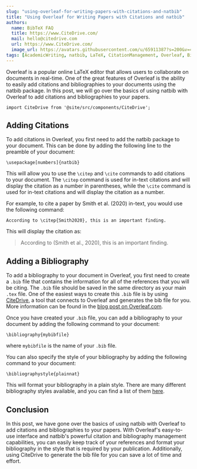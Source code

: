 ```yaml
---
slug: "using-overleaf-for-writing-papers-with-citations-and-natbib"
title: "Using Overleaf for Writing Papers with Citations and natbib"
authors:
  name: BibTeX FAQ
  title: https://www.CiteDrive.com/
  mail: hello@citedrive.com
  url: https://www.CiteDrive.com/
  image_url: https://avatars.githubusercontent.com/u/65911387?s=200&v=4
tags: [AcademicWriting, natbib, LaTeX, CitationManagement, Overleaf, BibTeX, BibLaTeX, natbib, Zotero, Mendeley, Research, WritingTips, Academia, ScholarlyWriting, References]
---
```


Overleaf is a popular online LaTeX editor that allows users to collaborate on documents in real-time. One of the great features of Overleaf is the ability to easily add citations and bibliographies to your documents using the natbib package. In this post, we will go over the basics of using natbib with Overleaf to add citations and bibliographies to your papers.

```mdx-code-block
import CiteDrive from '@site/src/components/CiteDrive';
```
<CiteDrive /> 

## Adding Citations

To add citations in Overleaf, you first need to add the natbib package to your document. This can be done by adding the following line to the preamble of your document:

`\usepackage[numbers]{natbib}`

This will allow you to use the `\citep` and `\cite` commands to add citations to your document. The `\citep` command is used for in-text citations and will display the citation as a number in parentheses, while the `\cite` command is used for in-text citations and will display the citation as a number.

For example, to cite a paper by Smith et al. (2020) in-text, you would use the following command:

`According to \citep{Smith2020}, this is an important finding.`

This will display the citation as:

> According to (Smith et al., 2020), this is an important finding.

## Adding a Bibliography

To add a bibliography to your document in Overleaf, you first need to create a `.bib` file that contains the information for all of the references that you will be citing. The `.bib` file should be saved in the same directory as your main `.tex` file. One of the easiest ways to create this `.bib` file is by using [CiteDrive](https://www.citedrive.com/), a tool that connects to Overleaf and generates the bib file for you. More information can be found in the [blog post on Overleaf.com](https://www.overleaf.com/blog/better-bibliography-management-with-overleaf-citedrive-and-bibtex-biblatex).

Once you have created your `.bib` file, you can add a bibliography to your document by adding the following command to your document:

`\bibliography{mybibfile}`

where `mybibfile` is the name of your `.bib` file.

You can also specify the style of your bibliography by adding the following command to your document:


`\bibliographystyle{plainnat}`

This will format your bibliography in a plain style. There are many different bibliography styles available, and you can find a list of them [here](https://www.overleaf.com/learn/latex/Bibliography_styles).

## Conclusion

In this post, we have gone over the basics of using natbib with Overleaf to add citations and bibliographies to your papers. With Overleaf's easy-to-use interface and natbib's powerful citation and bibliography management capabilities, you can easily keep track of your references and format your bibliography in the style that is required by your publication. Additionally, using CiteDrive to generate the bib file for you can save a lot of time and effort.
